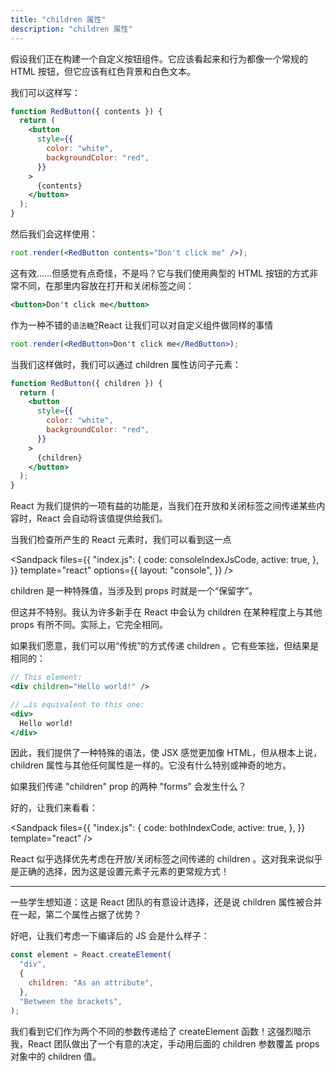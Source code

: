 ```yaml
---
title: "children 属性"
description: "children 属性"
---
```



假设我们正在构建一个自定义按钮组件。它应该看起来和行为都像一个常规的 HTML 按钮，但它应该有红色背景和白色文本。

我们可以这样写：

```jsx
function RedButton({ contents }) {
  return (
    <button
      style={{
        color: "white",
        backgroundColor: "red",
      }}
    >
      {contents}
    </button>
  );
}
```

然后我们会这样使用：

```jsx
root.render(<RedButton contents="Don't click me" />);
```

这有效……但感觉有点奇怪，不是吗？它与我们使用典型的 HTML 按钮的方式非常不同，在那里内容放在打开和关闭标签之间：

```jsx
<button>Don't click me</button>
```

作为一种不错的`语法糖`<abbr title="通过一种“更甜蜜”的 API 产生相同结果的另一种方式。通常是使代码更易于编写的一种使工作变得更加愉快的东西。">?</abbr>React 让我们可以对自定义组件做同样的事情

```jsx
root.render(<RedButton>Don't click me</RedButton>);
```

当我们这样做时，我们可以通过 children 属性访问子元素：

```jsx
function RedButton({ children }) {
  return (
    <button
      style={{
        color: "white",
        backgroundColor: "red",
      }}
    >
      {children}
    </button>
  );
}
```

React 为我们提供的一项有益的功能是，当我们在开放和关闭标签之间传递某些内容时，React 会自动将该值提供给我们。

当我们检查所产生的 React 元素时，我们可以看到这一点

<Sandpack
  files={{
    "index.js": {
      code: consoleIndexJsCode,
      active: true,
    },
  }}
  template="react"
  options={{
    layout: "console",
  }}
/>

children 是一种特殊值，当涉及到 props 时就是一个“保留字”。

但这并不特别。我认为许多新手在 React 中会认为 children 在某种程度上与其他 props 有所不同。实际上，它完全相同。

如果我们愿意，我们可以用“传统”的方式传递 children 。它有些笨拙，但结果是相同的：

```jsx
// This element:
<div children="Hello world!" />

// …is equivalent to this one:
<div>
  Hello world!
</div>
```

因此，我们提供了一种特殊的语法，使 JSX 感觉更加像 HTML，但从根本上说， children 属性与其他任何属性是一样的。它没有什么特别或神奇的地方。

<Accordions>
<Accordion title="如果两者都写怎么样？">

如果我们传递 "children" prop 的两种 "forms" 会发生什么？

好的，让我们来看看：

<Sandpack
  files={{
    "index.js": {
      code: bothIndexCode,
      active: true,
    },
  }}
  template="react"
/>

React 似乎选择优先考虑在开放/关闭标签之间传递的 children 。这对我来说似乎是正确的选择，因为这是设置元素子元素的更常规方式！

---

一些学生想知道：这是 React 团队的有意设计选择，还是说 children 属性被合并在一起，第二个属性占据了优势？

好吧，让我们考虑一下编译后的 JS 会是什么样子：

```js
const element = React.createElement(
  "div",
  {
    children: "As an attribute",
  },
  "Between the brackets",
);
```

我们看到它们作为两个不同的参数传递给了 createElement 函数！这强烈暗示我，React 团队做出了一个有意的决定，手动用后面的 children 参数覆盖 props 对象中的 children 值。

</Accordion>
</Accordions>
